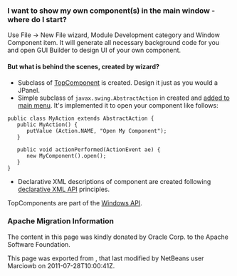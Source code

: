 <!--

    Licensed to the Apache Software Foundation (ASF) under one
    or more contributor license agreements.  See the NOTICE file
    distributed with this work for additional information
    regarding copyright ownership.  The ASF licenses this file
    to you under the Apache License, Version 2.0 (the
    "License"); you may not use this file except in compliance
    with the License.  You may obtain a copy of the License at

      http://www.apache.org/licenses/LICENSE-2.0

    Unless required by applicable law or agreed to in writing,
    software distributed under the License is distributed on an
    "AS IS" BASIS, WITHOUT WARRANTIES OR CONDITIONS OF ANY
    KIND, either express or implied.  See the License for the
    specific language governing permissions and limitations
    under the License.

-->

===I want to show my own component(s) in the main window - where do I start?===

Use File -> New File wizard, Module Development category and Window Component item. It will generate all necessary background code for you and open GUI Builder to design UI of your own component.

====But what is behind the scenes, created by wizard?====

* Subclass of [[DevFaqWindowsTopComponent| TopComponent]] is created. Design it just as you would a JPanel.
* Simple subclass of <tt>javax.swing.AbstractAction</tt> in created and [[DevFaqActionAddMenuBar| added to main menu]]. It's implemented it to open your component like follows:
<pre>
public class MyAction extends AbstractAction {
   public MyAction() {
      putValue (Action.NAME, "Open My Component");
   }

   public void actionPerformed(ActionEvent ae) {
      new MyComponent().open();
   }
}
</pre>

* Declarative XML descriptions of component are created following [[DevFaqWindowsWstcrefAndFriends| declarative XML API]] principles.

TopComponents are part of the [http://bits.netbeans.org/dev/javadoc/org-openide-windows/org/openide/windows/doc-files/api.html Windows API].

===Apache Migration Information===

The content in this page was kindly donated by Oracle Corp. to the
Apache Software Foundation.

This page was exported from , 
that last modified by NetBeans user Marciowb 
on 2011-07-28T10:00:41Z.

